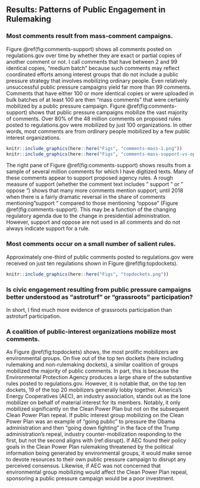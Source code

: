 ## Results: Patterns of Public Engagement in Rulemaking {#why-results}


### Most comments result from mass-comment campaigns.

Figure
\@ref(fig:comments-support) shows all comments posted on
regulations.gov over time by whether they are exact or partial copies of
another comment or not. I call comments that have between 2 and 99
identical copies, "medium batch" because such comments may reflect
coordinated efforts among interest groups that do not include a public
pressure strategy that involves mobilizing ordinary people. Even relatively unsuccessful public pressure campaigns yield far more than 99 comments. Comments that have either 100 or more identical copies or were uploaded in bulk batches of at least 100 are then "mass comments" that were certainly mobilized by a public pressure campaign. Figure \@ref(fig:comments-support) shows that public pressure campaigns mobilize the vast majority of comments. Over 80% of the 48 million comments on proposed rules posted to regulations.gov were mobilized by just 100 organizations. In other words, most comments are from ordinary people mobilized by a few public interest organizations.

```r

knitr::include_graphics(here::here("Figs", "comments-mass-1.png"))
knitr::include_graphics(here::here("Figs", "comments-mass-support-vs-oppose-1.png"))
```


The right pane of Figure
\@ref(fig:comments-support) shows results from a sample of several
million comments for which I have digitized texts. Many of these
comments appear to support proposed agency rules. A rough measure of
support (whether the comment text includes " support " or " oppose ")
shows that many more comments mention support, until 2018 when there is
a fairly dramatic reversal in the share of comments mentioning "support
" compared to those mentioning "oppose " (Figure \@ref(fig:comments-support). This may be a function of the
changing regulatory agenda due to the change in presidential
administration. However, support and oppose are not used in all comments
and do not always indicate support for a rule. <!-- (see figures
\@ref(fig:sentiment-2018) and
\@ref(fig:sentiment-2016) in the appendix for a sample of comments
on several rules in 2016 and 2018).-->

### Most comments occur on a small number of salient rules.

Approximately one-third of public comments posted to regulations.gov
were received on just ten regulations shown in Figure
\@ref(fig:topdockets).

```r

knitr::include_graphics(here::here("Figs", "topdockets.png"))
```


### Is civic engagement resulting from public pressure campaigns better understood as "astroturf" or "grassroots" participation?

In short, I find much more evidence of grassroots participation than astroturf participation.


### A coalition of public-interest organizations mobilize most comments.

As Figure \@ref(fig:topdockets) shows, the most prolific mobilizers are
environmental groups. On five out of the top ten dockets (here including
rulemaking and non-rulemaking dockets), a similar coalition of groups
mobilized the majority of public comments. In part, this is because the
Environmental Protection Agency produces a large share of the
substantive rules posted to regulations.gov. However, it is notable
that, on the top ten dockets, 19 of the top 20 mobilizers generally
lobby together. America's Energy Cooperatives (AEC), an industry association,
stands out as the lone mobilizer on behalf of material interest for its
members. Notably, it only mobilized significantly on the Clean Power
Plan but not on the subsequent Clean Power Plan repeal. If public
interest group mobilizing on the Clean Power Plan was an example of
"going public" to pressure the Obama administration and then "going
down fighting" in the face of the Trump administration's repeal,
industry counter-mobilization responding to the first, but not the
second aligns with (ref:disrupt). If AEC found their policy goals in the Clean Power Plan rulemaking threatened by the political information being generated by environmental groups, it would make sense to devote resources to their own public pressure campaign to disrupt any perceived consensus. Likewise, if AEC was not concerned that environmental group mobilizing would affect the Clean Power Plan repeal, sponsoring a public pressure campaign would be a poor investment. 
